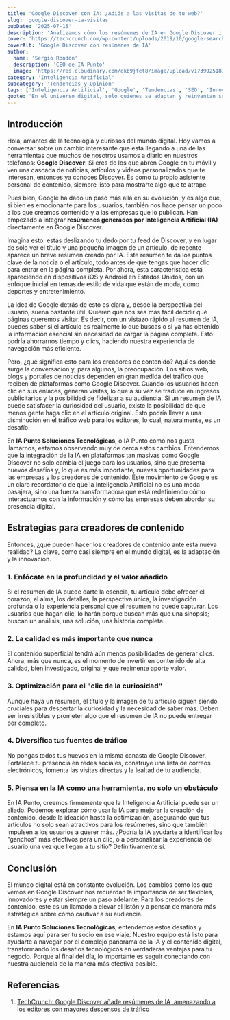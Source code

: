 ```yaml
---
title: 'Google Discover con IA: ¿Adiós a las visitas de tu web?'
slug: 'google-discover-ia-visitas'
pubDate: '2025-07-15'
description: 'Analizamos cómo los resúmenes de IA en Google Discover impactan el tráfico web para creadores de contenido y qué estrategias adoptar para adaptarse a este cambio.'
cover: 'https://techcrunch.com/wp-content/uploads/2019/10/google-search-app-ios.jpg'
coverAlt: 'Google Discover con resúmenes de IA'
author:
  name: 'Sergio Rondón'
  description: 'CEO de IA Punto'
  image: 'https://res.cloudinary.com/dkb9jfet8/image/upload/v1739925181/sergio_gdcaeh.png'
category: 'Inteligencia Artificial'
subcategory: 'Tendencias y Opinión'
tags: ['Inteligencia Artificial', 'Google', 'Tendencias', 'SEO', 'Innovación', 'Contenido Digital']
quote: 'En el universo digital, solo quienes se adaptan y reinventan su valor sobreviven a los cambios de la inteligencia artificial.'
---
```


<h2 id="introduccion">Introducción</h2>

Hola, amantes de la tecnología y curiosos del mundo digital. Hoy vamos a conversar sobre un cambio interesante que está llegando a una de las herramientas que muchos de nosotros usamos a diario en nuestros teléfonos: <strong>Google Discover</strong>. Si eres de los que abren Google en tu móvil y ven una cascada de noticias, artículos y videos personalizados que te interesan, entonces ya conoces Discover. Es como tu propio asistente personal de contenido, siempre listo para mostrarte algo que te atrape.

Pues bien, Google ha dado un paso más allá en su evolución, y es algo que, si bien es emocionante para los usuarios, también nos hace pensar un poco a los que creamos contenido y a las empresas que lo publican. Han empezado a integrar <strong>resúmenes generados por Inteligencia Artificial (IA)</strong> directamente en Google Discover.

Imagina esto: estás deslizando tu dedo por tu feed de Discover, y en lugar de solo ver el título y una pequeña imagen de un artículo, de repente aparece un breve resumen creado por IA. Este resumen te da los puntos clave de la noticia o el artículo, todo antes de que tengas que hacer clic para entrar en la página completa. Por ahora, esta característica está apareciendo en dispositivos iOS y Android en Estados Unidos, con un enfoque inicial en temas de estilo de vida que están de moda, como deportes y entretenimiento.

La idea de Google detrás de esto es clara y, desde la perspectiva del usuario, suena bastante útil. Quieren que nos sea más fácil decidir qué páginas queremos visitar. Es decir, con un vistazo rápido al resumen de IA, puedes saber si el artículo es realmente lo que buscas o si ya has obtenido la información esencial sin necesidad de cargar la página completa. Esto podría ahorrarnos tiempo y clics, haciendo nuestra experiencia de navegación más eficiente.

Pero, ¿qué significa esto para los creadores de contenido? Aquí es donde surge la conversación y, para algunos, la preocupación. Los sitios web, blogs y portales de noticias dependen en gran medida del tráfico que reciben de plataformas como Google Discover. Cuando los usuarios hacen clic en sus enlaces, generan visitas, lo que a su vez se traduce en ingresos publicitarios y la posibilidad de fidelizar a su audiencia. Si un resumen de IA puede satisfacer la curiosidad del usuario, existe la posibilidad de que menos gente haga clic en el artículo original. Esto podría llevar a una disminución en el tráfico web para los editores, lo cual, naturalmente, es un desafío.

En <strong>IA Punto Soluciones Tecnológicas</strong>, o IA Punto como nos gusta llamarnos, estamos observando muy de cerca estos cambios. Entendemos que la integración de la IA en plataformas tan masivas como Google Discover no solo cambia el juego para los usuarios, sino que presenta nuevos desafíos y, lo que es más importante, nuevas oportunidades para las empresas y los creadores de contenido. Este movimiento de Google es un claro recordatorio de que la Inteligencia Artificial no es una moda pasajera, sino una fuerza transformadora que está redefiniendo cómo interactuamos con la información y cómo las empresas deben abordar su presencia digital.

<h2 id="estrategias-para-creadores-de-contenido">Estrategias para creadores de contenido</h2>

Entonces, ¿qué pueden hacer los creadores de contenido ante esta nueva realidad? La clave, como casi siempre en el mundo digital, es la adaptación y la innovación.

<h3 id="1-enfocate-en-la-profundidad-y-el-valor-añadido">1. Enfócate en la profundidad y el valor añadido</h3>
Si el resumen de IA puede darte la esencia, tu artículo debe ofrecer el corazón, el alma, los detalles, la perspectiva única, la investigación profunda o la experiencia personal que el resumen no puede capturar. Los usuarios que hagan clic, lo harán porque buscan más que una sinopsis; buscan un análisis, una solución, una historia completa.

<h3 id="2-la-calidad-es-mas-importante-que-nunca">2. La calidad es más importante que nunca</h3>
El contenido superficial tendrá aún menos posibilidades de generar clics. Ahora, más que nunca, es el momento de invertir en contenido de alta calidad, bien investigado, original y que realmente aporte valor.

<h3 id="3-optimizacion-para-el-clic-de-la-curiosidad">3. Optimización para el "clic de la curiosidad"</h3>
Aunque haya un resumen, el título y la imagen de tu artículo siguen siendo cruciales para despertar la curiosidad y la necesidad de saber más. Deben ser irresistibles y prometer algo que el resumen de IA no puede entregar por completo.

<h3 id="4-diversifica-tus-fuentes-de-trafico">4. Diversifica tus fuentes de tráfico</h3>
No pongas todos tus huevos en la misma canasta de Google Discover. Fortalece tu presencia en redes sociales, construye una lista de correos electrónicos, fomenta las visitas directas y la lealtad de tu audiencia.

<h3 id="5-piensa-en-la-ia-como-una-herramienta">5. Piensa en la IA como una herramienta, no solo un obstáculo</h3>
En IA Punto, creemos firmemente que la Inteligencia Artificial puede ser un aliado. Podemos explorar cómo usar la IA para mejorar la creación de contenido, desde la ideación hasta la optimización, asegurando que tus artículos no solo sean atractivos para los resúmenes, sino que también impulsen a los usuarios a querer más. ¿Podría la IA ayudarte a identificar los "ganchos" más efectivos para un clic, o a personalizar la experiencia del usuario una vez que llegan a tu sitio? Definitivamente sí.

<h2 id="conclusion">Conclusión</h2>

El mundo digital está en constante evolución. Los cambios como los que vemos en Google Discover nos recuerdan la importancia de ser flexibles, innovadores y estar siempre un paso adelante. Para los creadores de contenido, este es un llamado a elevar el listón y a pensar de manera más estratégica sobre cómo cautivar a su audiencia.

En <strong>IA Punto Soluciones Tecnológicas</strong>, entendemos estos desafíos y estamos aquí para ser tu socio en ese viaje. Nuestro equipo está listo para ayudarte a navegar por el complejo panorama de la IA y el contenido digital, transformando los desafíos tecnológicos en verdaderas ventajas para tu negocio. Porque al final del día, lo importante es seguir conectando con nuestra audiencia de la manera más efectiva posible.

<h2 id="referencias">Referencias</h2>

1. <a href="https://techcrunch.com/2025/07/15/google-discover-adds-ai-summaries-threatening-publishers-with-further-traffic-declines/" target="_blank" rel="noopener noreferrer">TechCrunch: Google Discover añade resúmenes de IA, amenazando a los editores con mayores descensos de tráfico</a>
